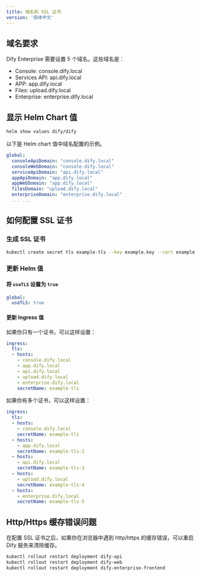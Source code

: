 ```yaml
---
title: 域名和 SSL 证书
version: '简体中文'
---
```


## 域名要求
Dify Enterprise 需要设置 5 个域名。这些域名是：
- Console: console.dify.local
- Services API: api.dify.local
- APP: app.dify.local
- Files: upload.dify.local
- Enterprise: enterprise.dify.local

## 显示 Helm Chart 值

```bash
helm show values dify/dify
```

以下是 Helm chart 值中域名配置的示例。

```yaml
global:
  consoleApiDomain: "console.dify.local"
  consoleWebDomain: "console.dify.local"
  serviceApiDomain: "api.dify.local"
  appApiDomain: "app.dify.local"
  appWebDomain: "app.dify.local"
  filesDomain: "upload.dify.local"
  enterpriseDomain: "enterprise.dify.local"
  ... ...
```

## 如何配置 SSL 证书
### 生成 SSL 证书
```bash
kubectl create secret tls example-tls --key example.key --cert example.crt
````


### 更新 Helm 值
#### 将 `useTLS` 设置为 `true`
````yaml
global:
  useTLS: true
````


#### 更新 Ingress 值

如果你只有一个证书，可以这样设置：

````yaml
ingress:
  tls: 
  - hosts:
    - console.dify.local
    - app.dify.local
    - api.dify.local
    - upload.dify.local
    - enterprise.dify.local
    secretName: example-tls
````


如果你有多个证书，可以这样设置：

````yaml
ingress:
  tls: 
  - hosts:
    - console.dify.local
    secretName: example-tls
  - hosts:
    - app.dify.local
    secretName: example-tls-2
  - hosts:
    - api.dify.local
    secretName: example-tls-3
  - hosts:
    - upload.dify.local
    secretName: example-tls-4
  - hosts:
    - enterprise.dify.local
    secretName: example-tls-5
````

## Http/Https 缓存错误问题

在配置 SSL 证书之后，如果你在浏览器中遇到 http/https 的缓存错误，可以重启 Dify 服务来清除缓存。

```bash
kubectl rollout restart deployment dify-api
kubectl rollout restart deployment dify-web
kubectl rollout restart deployment dify-enterprise-frontend
```
